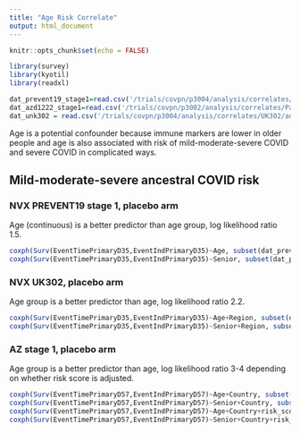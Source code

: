 ```yaml
---
title: "Age Risk Correlate"
output: html_document
---
```


```r
knitr::opts_chunk$set(echo = FALSE)

library(survey)
library(kyotil)
library(readxl)

dat_prevent19_stage1=read.csv('/trials/covpn/p3004/analysis/correlates/Part_A_Blinded_Phase_Data/adata/prevent19_data_processed_20240320.csv')
dat_azd1222_stage1=read.csv('/trials/covpn/p3002/analysis/correlates/Part_A_Blinded_Phase_Data/adata/azd1222_data_processed_with_riskscore.csv')
dat_unk302 = read.csv('/trials/covpn/p3004/analysis/correlates/UK302/adata/nvx_uk302_data_processed_20240320.csv')

```

Age is a potential confounder because immune markers are lower in older people and age is also associated with risk of mild-moderate-severe COVID and severe COVID in complicated ways. 


## Mild-moderate-severe ancestral COVID risk

### NVX PREVENT19 stage 1, placebo arm
Age (continuous) is a better predictor than age group, log likelihood ratio 1.5.
```r
coxph(Surv(EventTimePrimaryD35,EventIndPrimaryD35)~Age, subset(dat_prevent19_stage1, ph1.D35==1 & Trt==0 & Bserostatus==0 & Country==0))
coxph(Surv(EventTimePrimaryD35,EventIndPrimaryD35)~Senior, subset(dat_prevent19_stage1, ph1.D35==1 & Trt==0 & Bserostatus==0 & Country==0))
```

### NVX UK302, placebo arm
Age group is a better predictor than age, log likelihood ratio 2.2.
```r
coxph(Surv(EventTimePrimaryD35,EventIndPrimaryD35)~Age+Region, subset(dat_unk302, ph1.D35==1 & Trt==0 & Bserostatus==0))
coxph(Surv(EventTimePrimaryD35,EventIndPrimaryD35)~Senior+Region, subset(dat_unk302, ph1.D35==1 & Trt==0 & Bserostatus==0))
```



### AZ stage 1, placebo arm
Age group is a better predictor than age, log likelihood ratio 3-4 depending on whether risk score is adjusted.
```r
coxph(Surv(EventTimePrimaryD57,EventIndPrimaryD57)~Age+Country, subset(dat_azd1222_stage1, ph1.D57==1 & Trt==0 & Bserostatus==0))
coxph(Surv(EventTimePrimaryD57,EventIndPrimaryD57)~Senior+Country, subset(dat_azd1222_stage1, ph1.D57==1 & Trt==0 & Bserostatus==0))
coxph(Surv(EventTimePrimaryD57,EventIndPrimaryD57)~Age+Country+risk_score, subset(dat_azd1222_stage1, ph1.D57==1 & Trt==0 & Bserostatus==0))
coxph(Surv(EventTimePrimaryD57,EventIndPrimaryD57)~Senior+Country+risk_score, subset(dat_azd1222_stage1, ph1.D57==1 & Trt==0 & Bserostatus==0))
```
